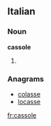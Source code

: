 ==Italian==

===Noun===
'''cassole''' {{f}}

# {{plural of|[[cassola]]|lang=it}}

===Anagrams===
* [[colasse#Italian|colasse]]
* [[locasse#Italian|locasse]]

[[fr:cassole]]